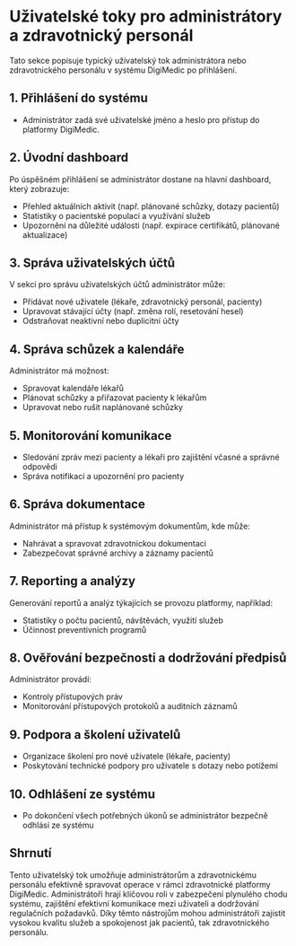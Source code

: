 # Uživatelské toky pro administrátory a zdravotnický personál

Tato sekce popisuje typický uživatelský tok administrátora nebo zdravotnického personálu v systému DigiMedic po přihlášení.

## 1. Přihlášení do systému

- Administrátor zadá své uživatelské jméno a heslo pro přístup do platformy DigiMedic.

## 2. Úvodní dashboard

Po úspěšném přihlášení se administrátor dostane na hlavní dashboard, který zobrazuje:

- Přehled aktuálních aktivit (např. plánované schůzky, dotazy pacientů)
- Statistiky o pacientské populaci a využívání služeb
- Upozornění na důležité události (např. expirace certifikátů, plánované aktualizace)

## 3. Správa uživatelských účtů

V sekci pro správu uživatelských účtů administrátor může:

- Přidávat nové uživatele (lékaře, zdravotnický personál, pacienty)
- Upravovat stávající účty (např. změna rolí, resetování hesel)
- Odstraňovat neaktivní nebo duplicitní účty

## 4. Správa schůzek a kalendáře

Administrátor má možnost:

- Spravovat kalendáře lékařů
- Plánovat schůzky a přiřazovat pacienty k lékařům
- Upravovat nebo rušit naplánované schůzky

## 5. Monitorování komunikace

- Sledování zpráv mezi pacienty a lékaři pro zajištění včasné a správné odpovědi
- Správa notifikací a upozornění pro pacienty

## 6. Správa dokumentace

Administrátor má přístup k systémovým dokumentům, kde může:

- Nahrávat a spravovat zdravotnickou dokumentaci
- Zabezpečovat správné archivy a záznamy pacientů

## 7. Reporting a analýzy

Generování reportů a analýz týkajících se provozu platformy, například:

- Statistiky o počtu pacientů, návštěvách, využití služeb
- Účinnost preventivních programů

## 8. Ověřování bezpečnosti a dodržování předpisů

Administrátor provádí:

- Kontroly přístupových práv
- Monitorování přístupových protokolů a auditních záznamů

## 9. Podpora a školení uživatelů

- Organizace školení pro nové uživatele (lékaře, pacienty)
- Poskytování technické podpory pro uživatele s dotazy nebo potížemi

## 10. Odhlášení ze systému

- Po dokončení všech potřebných úkonů se administrátor bezpečně odhlásí ze systému

## Shrnutí

Tento uživatelský tok umožňuje administrátorům a zdravotnickému personálu efektivně spravovat operace v rámci zdravotnické platformy DigiMedic. Administrátoři hrají klíčovou roli v zabezpečení plynulého chodu systému, zajištění efektivní komunikace mezi uživateli a dodržování regulačních požadavků. Díky těmto nástrojům mohou administrátoři zajistit vysokou kvalitu služeb a spokojenost jak pacientů, tak zdravotnického personálu.
